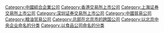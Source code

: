 [[Category:中國綜合企業公司|Category:中國綜合企業公司]]
[[Category:香港交易所上市公司|Category:香港交易所上市公司]]
[[Category:上海证券交易所上市公司|Category:上海证券交易所上市公司]]
[[Category:深圳证券交易所上市公司|Category:深圳证券交易所上市公司]]
[[Category:中國貿易公司|Category:中國貿易公司]]
[[Category:粮油贸易公司|Category:粮油贸易公司]]
[[Category:总部在北京市的跨国公司|Category:总部在北京市的跨国公司]]
[[Category:以北京中央企业命名的分类|Category:以北京中央企业命名的分类]]
[[Category:以食品公司命名的分类|Category:以食品公司命名的分类]]